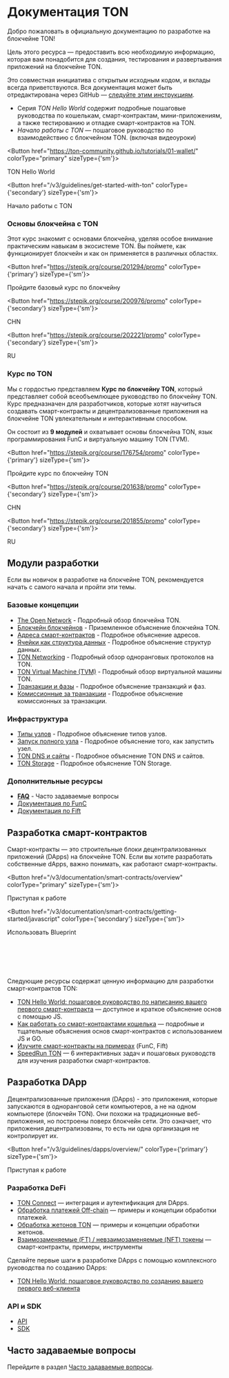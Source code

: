 
# Документация TON

Добро пожаловать в официальную документацию по разработке на блокчейне TON!

Цель этого ресурса — предоставить всю необходимую информацию, которая вам понадобится для создания, тестирования и развертывания приложений на блокчейне TON.

Это совместная инициатива с открытым исходным кодом, и вклады всегда приветствуются. Вся документация может быть отредактирована через GitHub — [следуйте этим инструкциям](/v3/contribute).

- Серия _TON Hello World_ содержит подробные пошаговые руководства по кошелькам, смарт-контрактам, мини-приложениям, а также тестированию и отладке смарт-контрактов на TON.
- _Начало работы с TON_ — пошаговое руководство по взаимодействию с блокчейном TON. (включая видеоуроки)

<Button href="https://ton-community.github.io/tutorials/01-wallet/"
        colorType="primary" sizeType={'sm'}>

TON Hello World

</Button>

<Button href="/v3/guidelines/get-started-with-ton" colorType={'secondary'} sizeType={'sm'}>

Начало работы с TON

</Button>

### Основы блокчейна с TON

Этот курс знакомит с основами блокчейна, уделяя особое внимание практическим навыкам в экосистеме TON. Вы поймете, как функционирует блокчейн и как он применяется в различных областях.

<Button href="https://stepik.org/course/201294/promo"
        colorType={'primary'} sizeType={'sm'}>

Пройдите базовый курс по блокчейну

</Button>

<Button href="https://stepik.org/course/200976/promo"
        colorType={'secondary'} sizeType={'sm'}>

CHN

</Button>

<Button href="https://stepik.org/course/202221/promo"
        colorType={'secondary'} sizeType={'sm'}>

RU

</Button>

### Курс по TON

Мы с гордостью представляем **Курс по блокчейну TON**, который представляет собой всеобъемлющее руководство по блокчейну TON. Курс предназначен для разработчиков, которые хотят научиться создавать смарт-контракты и децентрализованные приложения на блокчейне TON увлекательным и интерактивным способом.

Он состоит из **9 модулей** и охватывает основы блокчейна TON, язык программирования FunC и виртуальную машину TON (TVM).

<Button href="https://stepik.org/course/176754/promo"
        colorType={'primary'} sizeType={'sm'}>

Пройдите курс по блокчейну TON

</Button>

<Button href="https://stepik.org/course/201638/promo"
        colorType={'secondary'} sizeType={'sm'}>

CHN

</Button>

<Button href="https://stepik.org/course/201855/promo"
        colorType={'secondary'} sizeType={'sm'}>

RU

</Button>

## Модули разработки

Если вы новичок в разработке на блокчейне TON, рекомендуется начать с самого начала и пройти эти темы.

### Базовые концепции

- [The Open Network](/v3/concepts/dive-into-ton/introduction) - Подробный обзор блокчейна TON.
- [Блокчейн блокчейнов](/v3/concepts/dive-into-ton/ton-blockchain/blockchain-of-blockchains) - Приземленное объяснение блокчейна TON.
- [Адреса смарт-контрактов](/v3/documentation/smart-contracts/addresses) - Подробное объяснение адресов.
- [Ячейки как структура данных](/v3/concepts/dive-into-ton/ton-blockchain/cells-as-data-storage) - Подробное объяснение структур данных.
- [TON Networking](/v3/concepts/dive-into-ton/ton-blockchain/ton-networking) - Подробный обзор одноранговых протоколов на TON.
- [TON Virtual Machine (TVM)](/v3/documentation/tvm/tvm-overview) - Подробный обзор виртуальной машины TON.
- [Транзакции и фазы](/v3/documentation/tvm/tvm-overview#transactions-and-phases) - Подробное объяснение транзакций и фаз.
- [Комиссионные за транзакции](/v3/documentation/smart-contracts/transaction-fees/fees) - Подробное объяснение комиссионных за транзакции.

### Инфраструктура

- [Типы узлов](/v3/documentation/infra/nodes/node-types) - Подробное объяснение типов узлов.
- [Запуск полного узла](/v3/guidelines/nodes/running-nodes/full-node) - Подробное объяснение того, как запустить узел.
- [TON DNS и сайты](/v3/guidelines/web3/ton-dns/dns) - Подробное объяснение TON DNS и сайтов.
- [TON Storage](/v3/guidelines/web3/ton-storage/storage-daemon) - Подробное объяснение TON Storage.

### Дополнительные ресурсы

- [**FAQ**](/v3/documentation/faq) - Часто задаваемые вопросы
- [Документация по FunC](/v3/documentation/smart-contracts/func/overview)
- [Документация по Fift](/v3/documentation/smart-contracts/fift/overview)

## Разработка смарт-контрактов

Смарт-контракты — это строительные блоки децентрализованных приложений (DApps) на блокчейне TON. Если вы хотите разработать собственные dApps, важно понимать, как работают смарт-контракты.

<Button href="/v3/documentation/smart-contracts/overview"
        colorType="primary" sizeType={'sm'}>

Приступая к работе

</Button>

<Button href="/v3/documentation/smart-contracts/getting-started/javascript" colorType={'secondary'} sizeType={'sm'}>

Использовать Blueprint

</Button>

<br></br><br></br>

Следующие ресурсы содержат ценную информацию для разработки смарт-контрактов TON:

- [TON Hello World: пошаговое руководство по написанию вашего первого смарт-контракта](https://ton-community.github.io/tutorials/02-contract/) — доступное и краткое объяснение основ с помощью JS.
- [Как работать со смарт-контрактами кошелька](/v3/guidelines/smart-contracts/howto/wallet) — подробные и тщательные объяснения основ смарт-контрактов с использованием JS и GO.
- [Изучите смарт-контракты на примерах](/v3/documentation/smart-contracts/contracts-specs/examples) (FunC, Fift)
- [Speed ​​Run TON](/v3/documentation/smart-contracts/contracts-specs/examples) — 6 интерактивных задач и пошаговых руководств для изучения разработки смарт-контрактов.

## Разработка DApp

Децентрализованные приложения (DApps) - это приложения, которые запускаются в одноранговой сети компьютеров, а не на одном компьютере (блокчейн TON). Они похожи на традиционные веб-приложения, но построены поверх блокчейн сети. Это означает, что приложения децентрализованы, то есть ни одна организация не контролирует их.

<Button href="/v3/guidelines/dapps/overview/" colorType={'primary'} sizeType={'sm'}>

Приступая к работе

</Button>

### Разработка DeFi

- [TON Connect](/v3/guidelines/ton-connect/overview) — интеграция и аутентификация для DApps.
- [Обработка платежей Off-chain](/v3/guidelines/dapps/asset-processing/payments-processing) — примеры и концепции обработки платежей.
- [Обработка жетонов TON](/v3/guidelines/dapps/asset-processing/jettons) — примеры и концепции обработки жетонов.
- [Взаимозаменяемые (FT) / невзаимозаменяемые (NFT) токены](/v3/documentation/dapps/defi/tokens) — смарт-контракты, примеры, инструменты

Сделайте первые шаги в разработке DApps с помощью комплексного руководства по созданию DApps:

- [TON Hello World: пошаговое руководство по созданию вашего первого веб-клиента](https://ton-community.github.io/tutorials/03-client/)

### API и SDK

- [API](/v3/guidelines/dapps/apis-sdks/api-types)
- [SDK](/v3/guidelines/dapps/apis-sdks/sdk)

## Часто задаваемые вопросы

Перейдите в раздел [Часто задаваемые вопросы](/v3/documentation/faq).
